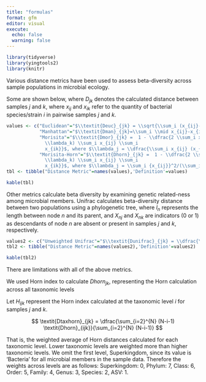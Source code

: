 ```yaml
---
title: "formulas"
format: gfm
editor: visual
execute: 
  echo: false
  warning: false
---
```


```r
library(tidyverse)
library(yingtools2)
library(knitr)
```

Various distance metrics have been used to assess beta-diversity across sample populations in microbial ecology.

Some are shown below, where $D_{jk}$ denotes the calculated distance between samples $j$ and $k$, where $x_{ij}$ and $x_{ik}$ refer to the quantity of bacterial species/strain $i$ in pairwise samples $j$ and $k$.

```r
values <- c("Euclidean"="$\\textit{Deuc}_{jk} = \\sqrt{\\sum_i (x_{ij}-x_{ik})^2}$",
            "Manhattan"="$\\textit{Dman}_{jk}=\\sum_i \\mid x_{ij}-x_{ik} \\mid$",
            "Morisita"="$\\textit{Dmor}_{jk} =  1 - \\dfrac{2 \\sum_i x_{ij} x_{ik}}{(\\lambda_j +
              \\lambda_k) \\sum_i x_{ij} \\sum_i
              x_{ik}}$, where $\\lambda_j = \\dfrac{\\sum_i x_{ij} (x_{ij} - 1)}{\\sum_i x_{ij} \\sum_i (x_{ij} - 1)}$",
            "Morisita-Horn"="$\\textit{Dhorn}_{jk} =  1 - \\dfrac{2 \\sum_i x_{ij} x_{ik}}{(\\lambda_j +
              \\lambda_k) \\sum_i x_{ij} \\sum_i
              x_{ik}}$, where $\\lambda_j = \\sum_i {x_{ij}}^2/(\\sum_i x_{ij})^2$")
tbl <- tibble("Distance Metric"=names(values),'Definition'=values)

kable(tbl)
```

Other metrics calculate beta diversity by examining genetic related-ness among microbial members. Unifrac calculates beta-diversity distance between two populations using a phylogenetic tree, where $l_n$ represents the length between node $n$ and its parent, and $X_{nj}$ and $X_{nk}$ are indicators (0 or 1) as descendants of node $n$ are absent or present in samples $j$ and $k$, respectively.

```r
values2 <- c("Unweighted Unifrac"="$\\textit{Dunifrac}_{jk} = \\dfrac{\\sum_n l_n \\mid A_n - B_n \\mid}{\\sum_n l_n \\max(X_{nj}, X_{nk})}$")
tbl2 <- tibble("Distance Metric"=names(values2),'Definition'=values2)

kable(tbl2)
```

There are limitations with all of the above metrics.



We used Horn index to calculate $\textit{Dhorn}_{jk}$, representing the Horn calculation across all taxonomic levels

Let $H_{ijk}$ represent the Horn index calculated at the taxonomic level $i$ for samples $j$ and $k$.

$$
\textit{Dtaxhorn}_{jk} = \dfrac{\sum_{i=2}^{N} (N-i-1) \textit{Dhorn}_{ijk}}{\sum_{i=2}^{N} (N-i-1)}
$$

That is, the weighted average of Horn distances calculated for each taxonomic level. Lower taxonomic levels are weighted more than higher taxonomic levels. We omit the first level, Superkingdom, since its value is 'Bacteria' for all microbial members in the sample data. Therefore the weights across levels are as follows: Superkingdom: 0, Phylum: 7, Class: 6, Order: 5, Family: 4, Genus: 3, Species: 2, ASV: 1.



